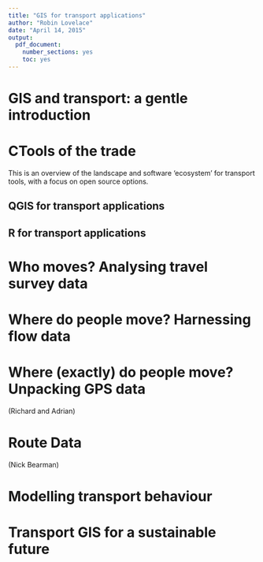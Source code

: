 ```yaml
---
title: "GIS for transport applications"
author: "Robin Lovelace"
date: "April 14, 2015"
output:
  pdf_document:
    number_sections: yes
    toc: yes
---
```


# GIS and transport: a gentle introduction

# CTools of the trade

This is an overview of the landscape and software 'ecosystem' for
transport tools, with a focus on open source options.

## QGIS for transport applications

## R for transport applications

# Who moves? Analysing travel survey data

# Where do people move? Harnessing flow data

# Where (exactly) do people move? Unpacking GPS data

(Richard and Adrian)

# Route Data

(Nick Bearman)

# Modelling transport behaviour



# Transport GIS for a sustainable future


